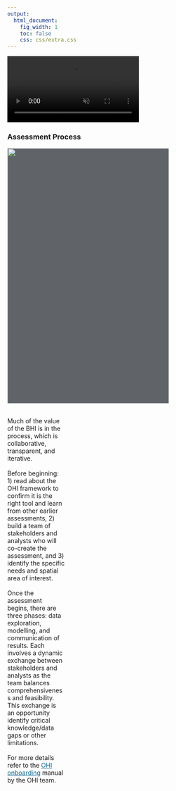 ```yaml
---
output:
  html_document:
    fig_width: 1
    toc: false
    css: css/extra.css
---
```



<!-- <video autoplay muted loop id="myVideo"> -->
<!-- <source src="images/waves-ruvim-miksanskiy-pexels.mp4" type="video/mp4"> -->
<!-- </video> -->

<!-- <video autoplay muted loop id="myVideo"> -->
<!-- <source src="images/cliffs-rodnae-pexels.mp4" type="video/mp4"> -->
<!-- </video> -->

<video autoplay muted loop id="myVideo">
<source src="images/sea-ad-urpina-pexels.mp4" type="video/mp4">
</video>

<h3 class="header">  
Assessment Process
</h3>

<div class="rgncontainer">
<div class="rgnmap" style="background-color:#35393ec7;width:73%;">
<img  src="images/bhi-process.png" style="height:580px">
</div>
<div class="rgntxt" style="width:26%;">
<br>
Much of the value of the BHI is in the process, which is collaborative, transparent, and iterative. 
<br>
<br>
Before beginning: 1) read about the OHI framework to confirm it is the right tool and learn from other earlier assessments, 2) build a team of stakeholders and analysts who will co-create the assessment, and 3) identify the specific needs and spatial area of interest.
<br>
<br>
Once the assessment begins, there are three phases: data exploration, modelling, and communication of results. Each involves a dynamic exchange between stakeholders and analysts as the team balances comprehensiveness and feasibility. This exchange is an opportunity identify critical knowledge/data gaps or other limitations. 
<br>
<br>
For more details refer to the <a href="http://ohi-science.org/onboarding/" style="color:#126994">OHI onboarding</a> manual by the OHI team.
</div>
</div>
